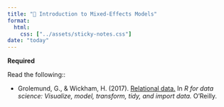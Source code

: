 ```yaml
---
title: "📖 Introduction to Mixed-Effects Models"
format:
  html:
    css: ["../assets/sticky-notes.css"]
date: "today"
---
```



**Required**

Read the following::

- Grolemund, G., &amp; Wickham, H. (2017). [Relational data.](https://r4ds.had.co.nz/) In *R for data science: Visualize, model, transform, tidy, and import data.* O’Reilly.

<br />


<!-- **Additional Resources** -->

<!-- In addition to the notes and what we cover in class, there are many other resources for learning about logistic regression models. Here are some resources that may be helpful in that endeavor: -->

<!-- - Fox, J. (2009). The Binomial and Bernoulli distributions (Section 3.2.1). In *A mathematical primer for social statistics.* Sage. [Required Textbook] -->
<!-- - Dunteman, G. H., &amp; Ho, M.-H. R. (2005). [An introduction to generalized linear models.](https://primo.lib.umn.edu/permalink/f/11uk8fo/UMN_ALMA51699489010001701) Sage. -->
<!-- - Fox, J. (2015). *Applied regression analysis and generalized linear models* (3rd ed.). Sage -->



